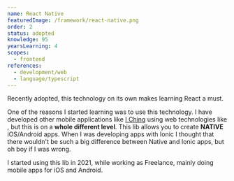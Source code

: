 ```yaml
---
name: React Native
featuredImage: /framework/react-native.png
order: 2
status: adopted
knowledge: 95
yearsLearning: 4
scopes:
  - frontend
references:
  - development/web
  - language/typescript
---
```


Recently adopted, this technology on its own makes learning React a must.

One of the reasons I started learning [](framework/react) was to use this technology. I have developed other mobile applications like [I Ching](project/i-ching) using web technologies like [](framework/ionic), but this is on a **whole different level**.
This lib allows you to create **NATIVE** iOS/Android apps. When I was developing apps with Ionic I thought that there wouldn't be such a big difference between Native and Ionic apps, but oh boy if I was wrong.

I started using this lib in 2021, while working as Freelance, mainly doing mobile apps for iOS and Android.
